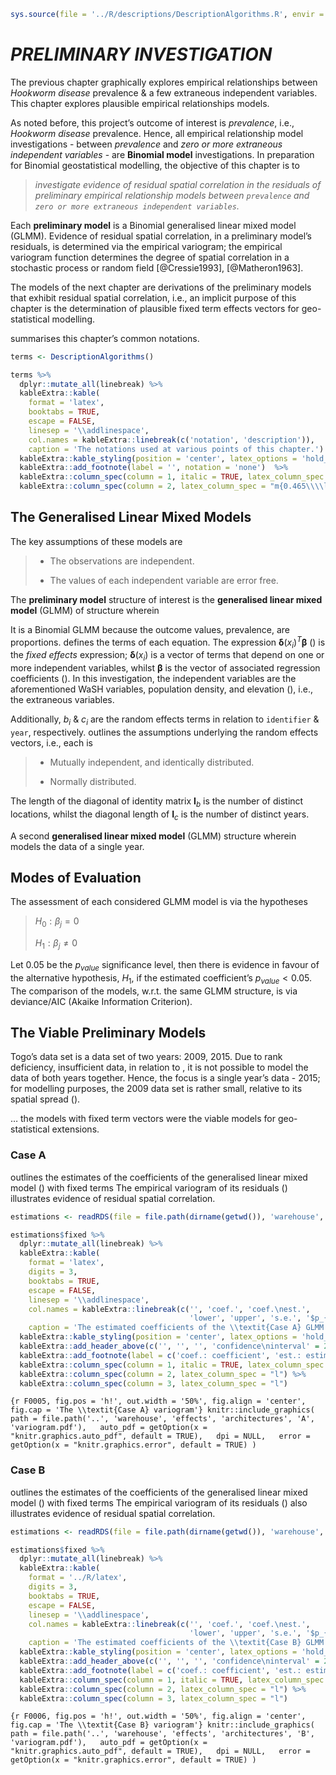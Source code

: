 

```r
sys.source(file = '../R/descriptions/DescriptionAlgorithms.R', envir = knitr::knit_global())
```


# *PRELIMINARY INVESTIGATION* \label{chapter:preliminary}

The previous chapter graphically explores empirical relationships between *Hookworm disease* prevalence & a few extraneous independent variables.  This chapter explores plausible empirical relationships models.

As noted before, this project's outcome of interest is *prevalence*, i.e., *Hookworm disease* prevalence.  Hence, all empirical relationship model investigations - between *prevalence* and *zero or more extraneous independent variables* - are **Binomial model** investigations.  In preparation for Binomial geostatistical modelling, the objective of this chapter is to

> *investigate evidence of residual spatial correlation in the residuals of preliminary empirical relationship models between ``prevalence`` and ``zero or more extraneous independent variables``.*

Each **preliminary model** is a Binomial generalised linear mixed model (GLMM).  Evidence of residual spatial correlation, in a preliminary model's residuals, is determined via the empirical variogram; the empirical variogram function determines the degree of spatial correlation in a stochastic process or random field [@Cressie1993], [@Matheron1963].

The models of the next chapter are derivations of the preliminary models that exhibit residual spatial correlation, i.e., an implicit purpose of this chapter is the determination of plausible fixed term effects vectors for geo-statistical modelling.


\cref{tab:T0004} summarises this chapter's common notations.

```r

terms <- DescriptionAlgorithms()

terms %>%
  dplyr::mutate_all(linebreak) %>%
  kableExtra::kable(
    format = 'latex',
    booktabs = TRUE,
    escape = FALSE,
    linesep = '\\addlinespace',
    col.names = kableExtra::linebreak(c('notation', 'description')),
    caption = 'The notations used at various points of this chapter.') %>%
  kableExtra::kable_styling(position = 'center', latex_options = 'hold_position', font_size = 7, full_width = FALSE) %>%
  kableExtra::add_footnote(label = '', notation = 'none')  %>%
  kableExtra::column_spec(column = 1, italic = TRUE, latex_column_spec = "l") %>%
  kableExtra::column_spec(column = 2, latex_column_spec = "m{0.465\\\\linewidth}l", latex_valign = 'm')

```

\vspace{25pt}

## The Generalised Linear Mixed Models

The key assumptions of these models are

> * The observations are independent.
>
> * The values of each independent variable are error free.

\vspace{10pt}

The **preliminary model** structure of interest is the **generalised linear mixed model** (GLMM) of structure
\begin{align}
Y_{i} & \sim Binomial(e_{i}, p_{i}) (\#eq:0001) \\
\eta_{i} & = ln \left( \frac{p_{i}}{1 - p_{i}} \right) \nonumber \\
& = \mathbf{\delta}(x_{i})^{T} \mathbf{\beta} + b_{i} + c_{i} \nonumber
\end{align}
wherein
\begin{align}
\mathbf{b} & \sim \mathcal{N}(0, \tau^{2}_{b}\mathbf{I}_{b}) (\#eq:0002) \\
\mathbf{c} & \sim \mathcal{N}(0, \tau^{2}_{c}\mathbf{I}_{c}) \nonumber
\end{align}

It is a Binomial GLMM because the outcome values, prevalence, are proportions.  \cref{tab:T0004} defines the terms of each equation.  The expression $\mathbf{\delta}(x_{i})^{T} \mathbf{\beta}$ (\cref{eq:0001}) is the *fixed effects* expression; $\mathbf{\delta}(x_{i})$ is a vector of terms that depend on one or more independent variables, whilst $\mathbf{\beta}$ is the vector of associated regression coefficients (\cref{tab:T0001}).  In this investigation, the independent variables are the aforementioned WaSH variables, population density, and elevation (\cref{tab:T0003}), i.e., the extraneous variables.

Additionally, $b_{i}$ & $c_{i}$ are the random effects terms in relation to ``identifier`` & ``year``, respectively.  \cref{eq:0002} outlines the assumptions underlying the random effects vectors, i.e., each is

> * Mutually independent, and identically distributed.
>
> * Normally distributed.

The length of the diagonal of identity matrix $\mathbf{I}_{b}$ is the number of distinct locations, whilst the diagonal length of $\mathbf{I}_{c}$ is the number of distinct years.

\vspace{10pt}

A second  **generalised linear mixed model** (GLMM) structure
\begin{align}
Y_{i} & \sim Binomial(e_{i}, p_{i}) (\#eq:0006) \\
\eta_{i} & = ln \left( \frac{p_{i}}{1 - p_{i}} \right) \nonumber \\
& = \mathbf{\delta}(x_{i})^{T} \mathbf{\beta} + b_{i} \nonumber
\end{align}
wherein
\begin{equation}
\mathbf{b} \sim \mathcal{N}(0, \tau^{2}_{b}\mathbf{I}_{b}) (\#eq:0007)
\end{equation}
models the data of a single year.

\vspace{25pt}

## Modes of Evaluation

The assessment of each considered GLMM model is via the hypotheses

> $H_{0}: \beta_{j} = 0$
>
> $H_{1}: \beta_{j} \neq 0$

Let $0.05$ be the $p_{value}$ significance level, then there is evidence in favour of the alternative hypothesis, $H_{1}$, if the estimated coefficient's $p_{value} < 0.05$.  The comparison of the models, w.r.t. the same GLMM structure, is via deviance/AIC (Akaike Information Criterion).


\vspace{25pt}


## The Viable Preliminary Models

Togo's data set is a data set of two years: $2009$, $2015$.  Due to rank deficiency, insufficient data, in relation to \cref{eq:0001}, it is not possible to model the data of both years together.  Hence, the focus is a single year's data - $2015$; for modelling purposes, the $2009$ data set is rather small, relative to its spatial spread (\cref{fig:F0001}).

\vspace{10pt}

... the models with fixed term vectors
\small
\begin{equation}
\mathbf{\delta}(x_{i}) =
\begin{cases}
[1, \textit{piped}\underline{\hspace{0.125cm}}\textit{sewer}(x_{i}), \textit{piped}\underline{\hspace{0.125cm}}\textit{sewer}(x_{i})^{2}, \textit{elevation.km}(x_{i})] \\
[1, \textit{piped}\underline{\hspace{0.125cm}}\textit{sewer}(x_{i}), ln(p\underline{\hspace{0.125cm}}density.k(x_{i})), \textit{elevation.km}(x_{i})]
\end{cases} (\#eq:0005)
\end{equation}
\normalsize
were the viable models for geo-statistical extensions.

\clearpage

### Case A

\cref{tab:T0008} outlines the estimates of the coefficients of the generalised linear mixed model (\cref{eq:0006}) with fixed terms
\small
\begin{equation}
\mathbf{\delta}(x_{i}) = [1, \textit{piped}\underline{\hspace{0.125cm}}\textit{sewer}(x_{i}),
\textit{piped}\underline{\hspace{0.125cm}}\textit{sewer}(x_{i})^{2}, \textit{elevation.km}(x_{i})] (\#eq:0009)
\end{equation}
\normalsize
The empirical variogram of its residuals (\cref{fig:F0005}) illustrates evidence of residual spatial correlation.

```r
estimations <- readRDS(file = file.path(dirname(getwd()), 'warehouse', 'effects', 'architectures', 'A', 'estimations.rds'))

estimations$fixed %>%
  dplyr::mutate_all(linebreak) %>%
  kableExtra::kable(
    format = 'latex',
    digits = 3,
    booktabs = TRUE,
    escape = FALSE,
    linesep = '\\addlinespace',
    col.names = kableExtra::linebreak(c('', 'coef.', 'coef.\nest.',
                                        'lower', 'upper', 's.e.', '$p_{value}$')),
    caption = 'The estimated coefficients of the \\textit{Case A} GLMM Model') %>%
  kableExtra::kable_styling(position = 'center', latex_options = 'hold_position', font_size = 7, full_width = FALSE) %>%
  kableExtra::add_header_above(c('', '', '', 'confidence\ninterval' = 2, '', '')) %>%
  kableExtra::add_footnote(label = c('coef.: coefficient', 'est.: estimate', 's.e.: standard error'), notation = 'none')  %>%
  kableExtra::column_spec(column = 1, italic = TRUE, latex_column_spec = "l") %>%
  kableExtra::column_spec(column = 2, latex_column_spec = "l") %>%
  kableExtra::column_spec(column = 3, latex_column_spec = "l")
```

\vspace{10pt}

```{r F0005, fig.pos = 'h!', out.width = '50%', fig.align = 'center', fig.cap = 'The \\textit{Case A} variogram'}
knitr::include_graphics(
  path = file.path('..', 'warehouse', 'effects', 'architectures', 'A', 'variogram.pdf'),
  auto_pdf = getOption(x = "knitr.graphics.auto_pdf", default = TRUE),
  dpi = NULL,
  error = getOption(x = "knitr.graphics.error", default = TRUE)
)
```

\clearpage

### Case B

\cref{tab:T0009} outlines the estimates of the coefficients of the generalised linear mixed model (\cref{eq:0006}) with fixed terms
\small
\begin{equation}
\mathbf{\delta}(x_{i}) = [1, \textit{piped}\underline{\hspace{0.125cm}}\textit{sewer}(x_{i}),
ln(p\underline{\hspace{0.125cm}}density.k(x_{i})), \textit{elevation.km}(x_{i})] (\#eq:0011)
\end{equation}
\normalsize
The empirical variogram of its residuals (\cref{fig:F0006}) also illustrates evidence of residual spatial correlation.

```r
estimations <- readRDS(file = file.path(dirname(getwd()), 'warehouse', 'effects', 'architectures', 'B', 'estimations.rds'))

estimations$fixed %>%
  dplyr::mutate_all(linebreak) %>%
  kableExtra::kable(
    format = '../R/latex',
    digits = 3,
    booktabs = TRUE,
    escape = FALSE,
    linesep = '\\addlinespace',
    col.names = kableExtra::linebreak(c('', 'coef.', 'coef.\nest.',
                                        'lower', 'upper', 's.e.', '$p_{value}$')),
    caption = 'The estimated coefficients of the \\textit{Case B} GLMM Model') %>%
  kableExtra::kable_styling(position = 'center', latex_options = 'hold_position', font_size = 7, full_width = FALSE) %>%
  kableExtra::add_header_above(c('', '', '', 'confidence\ninterval' = 2, '', '')) %>%
  kableExtra::add_footnote(label = c('coef.: coefficient', 'est.: estimate', 's.e.: standard error'), notation = 'none')  %>%
  kableExtra::column_spec(column = 1, italic = TRUE, latex_column_spec = "l") %>%
  kableExtra::column_spec(column = 2, latex_column_spec = "l") %>%
  kableExtra::column_spec(column = 3, latex_column_spec = "l")
```

\vspace{10pt}

```{r F0006, fig.pos = 'h!', out.width = '50%', fig.align = 'center', fig.cap = 'The \\textit{Case B} variogram'}
knitr::include_graphics(
  path = file.path('..', 'warehouse', 'effects', 'architectures', 'B', 'variogram.pdf'),
  auto_pdf = getOption(x = "knitr.graphics.auto_pdf", default = TRUE),
  dpi = NULL,
  error = getOption(x = "knitr.graphics.error", default = TRUE)
)
```
